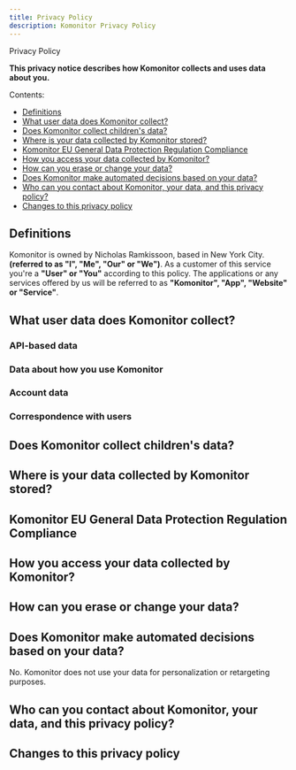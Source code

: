 ```yaml
---
title: Privacy Policy
description: Komonitor Privacy Policy
---
```


<Heading textAlign="center" fontSize="6xl" fontWeight="extrabold" mb="1em">
  Privacy Policy
</Heading>

**This privacy notice describes how Komonitor collects and uses data about you.**

Contents:

- <a href="/privacy#definitions">Definitions</a>
- <a href="/privacy#what-user-data-does-komonitor-collect">
    What user data does Komonitor collect?
  </a>
- <a href="/privacy#does-komonitor-collect-childrens-data">
    Does Komonitor collect children's data?
  </a>
- <a href="/privacy#where-is-your-data-collected-by-komonitor-stored">
    Where is your data collected by Komonitor stored?
  </a>
- <a href="/privacy#komonitor-eu-general-data-protection-regulation-compliance">
    Komonitor EU General Data Protection Regulation Compliance
  </a>
- <a href="/privacy#how-you-access-your-data-collected-by-komonitor">
    How you access your data collected by Komonitor?
  </a>
- <a href="/privacy#how-can-you-erase-or-change-your-data">
    How can you erase or change your data?
  </a>
- <a href="/privacy#does-komonitor-make-automated-decisions-based-on-your-data">
    Does Komonitor make automated decisions based on your data?
  </a>
- <a href="/privacy#who-can-you-contact-about-komonitor-your-data-and-this-privacy-policy">
    Who can you contact about Komonitor, your data, and this privacy policy?
  </a>
- <a href="/privacy#changes-to-this-privacy-policy">
    Changes to this privacy policy
  </a>

## Definitions

Komonitor is owned by Nicholas Ramkissoon, based in New York City. **(referred to as "I", "Me", "Our" or "We")**.
As a customer of this service you're a **"User" or "You"** according to this policy.
The applications or any services offered by us will be referred to as **"Komonitor", "App", "Website" or "Service"**.

## What user data does Komonitor collect?

### API-based data

### Data about how you use Komonitor

### Account data

### Correspondence with users

## Does Komonitor collect children's data?

## Where is your data collected by Komonitor stored?

## Komonitor EU General Data Protection Regulation Compliance

## How you access your data collected by Komonitor?

## How can you erase or change your data?

## Does Komonitor make automated decisions based on your data?

No. Komonitor does not use your data for personalization or retargeting purposes.

## Who can you contact about Komonitor, your data, and this privacy policy?

## Changes to this privacy policy
